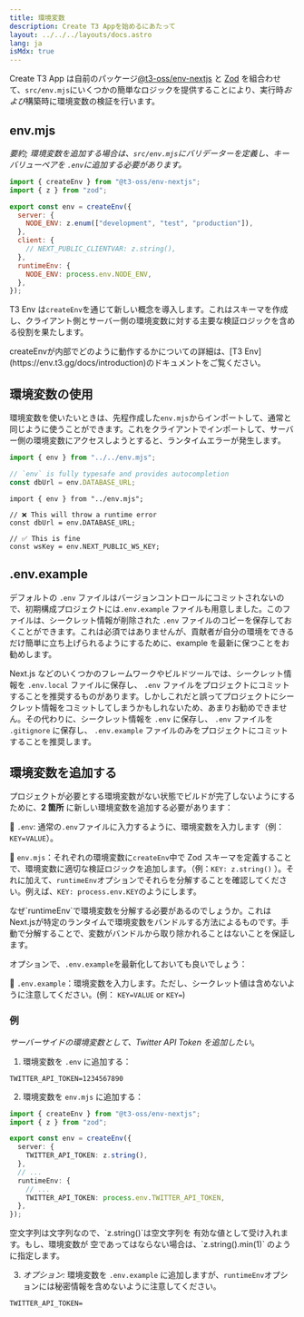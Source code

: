 ```yaml
---
title: 環境変数
description: Create T3 Appを始めるにあたって
layout: ../../../layouts/docs.astro
lang: ja
isMdx: true
---
```



Create T3 App は自前のパッケージ[@t3-oss/env-nextjs](https://env.t3.gg) と [Zod](https://github.com/colinhacks/zod) を組合わせて、`src/env.mjs`にいくつかの簡単なロジックを提供することにより、実行時*および*構築時に環境変数の検証を行います。

## env.mjs

_要約; 環境変数を追加する場合は、`src/env.mjs`にバリデーターを定義し、キーバリューペアを `.env`に追加する必要があります。_

```ts:env.mjs
import { createEnv } from "@t3-oss/env-nextjs";
import { z } from "zod";

export const env = createEnv({
  server: {
    NODE_ENV: z.enum(["development", "test", "production"]),
  },
  client: {
    // NEXT_PUBLIC_CLIENTVAR: z.string(),
  },
  runtimeEnv: {
    NODE_ENV: process.env.NODE_ENV,
  },
});
```

T3 Env は`createEnv`を通じて新しい概念を導入します。これはスキーマを作成し、クライアント側とサーバー側の環境変数に対する主要な検証ロジックを含める役割を果たします。

<Callout type="info">
  createEnvが内部でどのように動作するかについての詳細は、[T3
  Env](https://env.t3.gg/docs/introduction)のドキュメントをご覧ください。
</Callout>

## 環境変数の使用

環境変数を使いたいときは、先程作成した`env.mjs`からインポートして、通常と同じように使うことができます。これをクライアントでインポートして、サーバー側の環境変数にアクセスしようとすると、ランタイムエラーが発生します。

```ts:pages/api/hello.ts
import { env } from "../../env.mjs";

// `env` is fully typesafe and provides autocompletion
const dbUrl = env.DATABASE_URL;
```

```ts:pages/index.tsx
import { env } from "../env.mjs";

// ❌ This will throw a runtime error
const dbUrl = env.DATABASE_URL;

// ✅ This is fine
const wsKey = env.NEXT_PUBLIC_WS_KEY;
```

## .env.example

デフォルトの `.env` ファイルはバージョンコントロールにコミットされないので、初期構成プロジェクトには`.env.example` ファイルも用意しました。このファイルは、シークレット情報が削除された `.env` ファイルのコピーを保存しておくことができます。これは必須ではありませんが、貢献者が自分の環境をできるだけ簡単に立ち上げられるようにするために、example を最新に保つことをお勧めします。

Next.js などのいくつかのフレームワークやビルドツールでは、シークレット情報を `.env.local` ファイルに保存し、 `.env` ファイルをプロジェクトにコミットすることを推奨するものがあります。しかしこれだと誤ってプロジェクトにシークレット情報をコミットしてしまうかもしれないため、あまりお勧めできません。その代わりに、シークレット情報を `.env` に保存し、 `.env` ファイルを `.gitignore` に保存し、 `.env.example` ファイルのみをプロジェクトにコミットすることを推奨します。

## 環境変数を追加する

プロジェクトが必要とする環境変数がない状態でビルドが完了しないようにするために、**2 箇所** に新しい環境変数を追加する必要があります：

📄 `.env`: 通常の`.env`ファイルに入力するように、環境変数を入力します（例：`KEY=VALUE`）。

📄 `env.mjs`：それぞれの環境変数に`createEnv`中で Zod スキーマを定義することで、環境変数に適切な検証ロジックを追加します。（例：`KEY: z.string()` ）。それに加えて、`runtimeEnv`オプションでそれらを分解することを確認してください。例えば、`KEY: process.env.KEY`のようにします。

<Callout type="info">
  なぜ`runtimeEnv`で環境変数を分解する必要があるのでしょうか。これはNext.jsが特定のランタイムで環境変数をバンドルする方法によるものです。手動で分解することで、変数がバンドルから取り除かれることはないことを保証します。
</Callout>

オプションで、`.env.example`を最新化しておいても良いでしょう：

📄 `.env.example`：環境変数を入力します。ただし、シークレット値は含めないように注意してください。(例： `KEY=VALUE` or `KEY=`)

### 例

_サーバーサイドの環境変数として、Twitter API Token を追加したい_。

1. 環境変数を `.env` に追加する：

```
TWITTER_API_TOKEN=1234567890
```

2. 環境変数を `env.mjs` に追加する：

```ts
import { createEnv } from "@t3-oss/env-nextjs";
import { z } from "zod";

export const env = createEnv({
  server: {
    TWITTER_API_TOKEN: z.string(),
  },
  // ...
  runtimeEnv: {
    // ...
    TWITTER_API_TOKEN: process.env.TWITTER_API_TOKEN,
  },
});
```

<Callout type="info">
  空文字列は文字列なので、`z.string()`は空文字列を
  有効な値として受け入れます。もし、環境変数が
  空であってはならない場合は、`z.string().min(1)` のように指定します。
</Callout>

3. _オプション:_ 環境変数を `.env.example` に追加しますが、`runtimeEnv`オプションには秘密情報を含めないように注意してください。

```
TWITTER_API_TOKEN=
```
